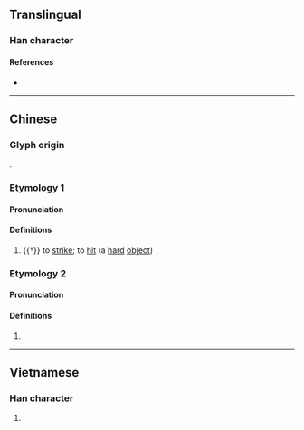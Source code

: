{{character info/new}}
==Translingual==

===Han character===
{{Han char|rn=64|rad=手|as=11|sn=14|four=|canj=QSEG|ids=⿰扌堅}}

====References====
* {{Han ref|kx=0452.110|dkj=12650|dj=0802.150|hdz=31943.050|uh=647C|ud=25724}}

----

==Chinese==

===Glyph origin===
{{Han etym}}
{{Han compound|扌|堅|ls=psc|c1=s|c2=p|t1=hand}}.

===Etymology 1===
{{zh-forms|s=𰓱|alt=挳,亨-Cantonese}}

====Pronunciation====
{{zh-pron
|m=kēng
|c=hang1
|mc=y
|oc=y
|cat=v
}}

====Definitions====
{{zh-hanzi}}

# {{†}} {{lb|zh|Cantonese}} to [[strike]]; to [[hit]] (a [[hard]] [[object]])
#: {{zh-x|唔好 攞 筷子 摼 碗。|Don't '''hit''' the bowl with chopsticks.|C}}

===Etymology 2===
{{zh-forms}}

====Pronunciation====
{{zh-pron
|m=qiān
|cat=v
}}

====Definitions====
{{zh-hanzi}}

# {{zh-alt-form|牽|to drag; to pull}}

----

==Vietnamese==

===Han character===
{{vi-hantu|rs=手11|ken}}

# {{rfdef|vi|sort=手11}}